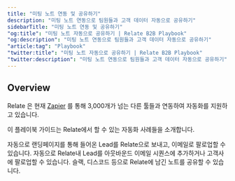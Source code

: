 ```yaml
---
title: "미팅 노트 연동 및 공유하기"
description: "미팅 노트 연동으로 팀원들과 고객 데이터 자동으로 공유하기"
sidebarTitle: "미팅 노트 연동 및 공유하기"
"og:title": "미팅 노트 자동으로 공유하기 | Relate B2B Playbook"
"og:description": "미팅 노트 연동으로 팀원들과 고객 데이터 자동으로 공유하기"
"article:tag": "Playbook"
"twitter:title": "미팅 노트 자동으로 공유하기 | Relate B2B Playbook"
"twitter:description": "미팅 노트 연동으로 팀원들과 고객 데이터 자동으로 공유하기"
---
```


## Overview

Relate 은 현재 [Zapier](/docs/setup/zapier-integration/what-is-zapier) 를 통해 3,000개가 넘는 다른 툴들과 연동하여 자동화를 지원하고 있습니다.

이 플레이북 가이드는 Relate에서 할 수 있는 자동화 사례들을 소개합니다.

<CardGroup cols={2}>
  <Card title="인바운드 자동화" icon="square-1" color="#ea5a0c" href="/docs/playbook/inbound-automation">
    자동으로 랜딩페이지를 통해 들어온 Lead를 Relate으로 보내고, 이메일로 팔로업할 수 있습니다.
  </Card>
  <Card title="아웃바운드 자동화" icon="square-2" color="#0285c7" href="/docs/playbook/outbound-automation">
    자동으로 Relate내 Lead를 아웃바운드 이메일 시퀀스에 추가하거나 고객사에 팔로업할 수 있습니다.
  </Card>
  <Card title="미팅 노트 공유" icon="square-3" color="#16a34a" href="/docs/playbook/collaborative-sales-automation">
    슬랙, 디스코드 등으로 Relate에 남긴 노트를 공유할 수 있습니다.
  </Card>
</CardGroup>